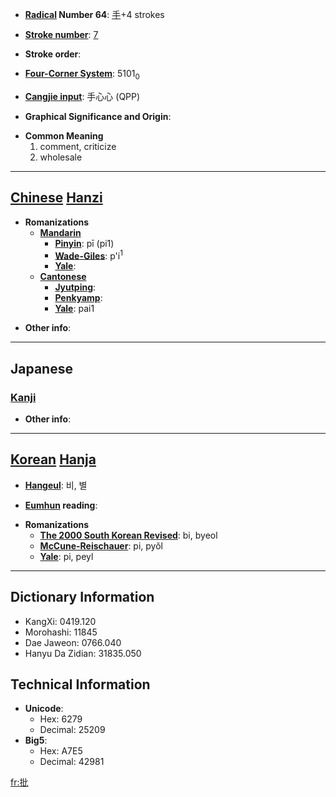 * '''[[Wiktionary:Chinese radical index| Radical]] Number 64''': [[Wiktionary:Chinese radical index 手|手]]+4 strokes

* '''[[Wiktionary:Chinese total strokes index|Stroke number]]''': [[Wiktionary:Chinese total strokes index 7|7]]

* '''Stroke order''': 

* '''[[Wiktionary:Chinese four corner index|Four-Corner System]]''': 5101<sub>0</sub>

* '''[[Wiktionary:Chinese Cangjie index|Cangjie input]]''': 手心心 (QPP)

* '''Graphical Significance and Origin''': 

* '''Common Meaning'''
*#comment, criticize
*# wholesale


----

== [[Chinese]] [[Hanzi]] ==

* '''Romanizations'''
** '''[[Mandarin]]'''
*** '''[[Pinyin]]''': pī (pi1)
*** '''[[Wade-Giles]]''': p'i<sup>1</sup>
*** '''[[Yale]]''': 
** '''[[Cantonese]]'''
*** '''[[Jyutping]]''':
*** '''[[Penkyamp]]''': 
*** '''[[Yale]]''': pai1

* '''Other info''': 

----

==Japanese==
===[[Kanji]]===
{{kanji|on readings=[[ひ]] (hi), [[へい]] (hei)
|kun readings=[[うつ]] (utsu)
}}

* '''Other info''':  

----

== [[Korean]] [[Hanja]] ==

* '''[[Hangeul]]''': 비, 별

* '''[[Eumhun]] reading''': 

* '''Romanizations'''
** '''[[The 2000 South Korean Revised Romanization|The 2000 South Korean Revised]]''': bi, byeol
** '''[[McCune-Reischauer]]''': pi, pyŏl
** '''[[Yale]]''': pi, peyl

----

== Dictionary Information ==

* KangXi: 0419.120
* Morohashi: 11845
* Dae Jaweon: 0766.040
* Hanyu Da Zidian: 31835.050

== Technical Information ==

* '''Unicode''':
** Hex: 6279
** Decimal: 25209
* '''Big5''':
** Hex: A7E5
** Decimal: 42981

[[fr:批]]